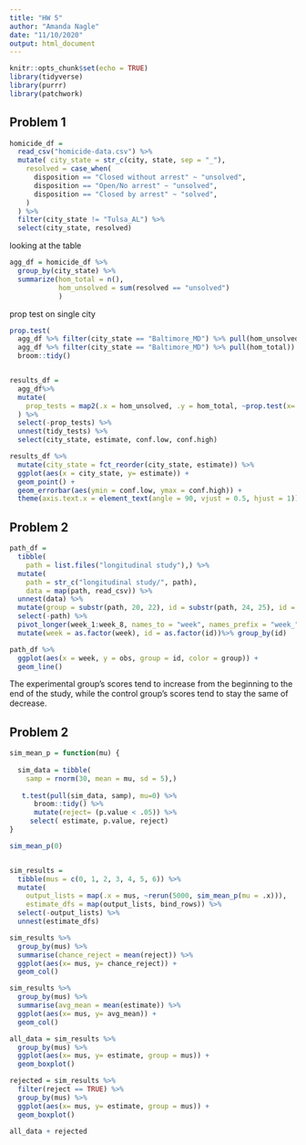 ```yaml
---
title: "HW 5"
author: "Amanda Nagle"
date: "11/10/2020"
output: html_document
---
```


```r
knitr::opts_chunk$set(echo = TRUE)
library(tidyverse)
library(purrr)
library(patchwork)
```

## Problem 1


```r
homicide_df = 
  read_csv("homicide-data.csv") %>%
  mutate( city_state = str_c(city, state, sep = "_"),
    resolved = case_when(
      disposition == "Closed without arrest" ~ "unsolved",
      disposition == "Open/No arrest" ~ "unsolved",
      disposition == "Closed by arrest" ~ "solved",
    )
  ) %>%
  filter(city_state != "Tulsa_AL") %>%
  select(city_state, resolved)
```
looking at the table

```r
agg_df = homicide_df %>%
  group_by(city_state) %>%
  summarize(hom_total = n(),
            hom_unsolved = sum(resolved == "unsolved")
            )
```

prop test on single city

```r

prop.test(
  agg_df %>% filter(city_state == "Baltimore_MD") %>% pull(hom_unsolved),
  agg_df %>% filter(city_state == "Baltimore_MD") %>% pull(hom_total)) %>%
  broom::tidy()


results_df = 
  agg_df%>%
  mutate(
    prop_tests = map2(.x = hom_unsolved, .y = hom_total, ~prop.test(x=.x, n= .y)), tidy_tests = map(.x = prop_tests, ~broom::tidy(.x))
  ) %>%
  select(-prop_tests) %>%
  unnest(tidy_tests) %>%
  select(city_state, estimate, conf.low, conf.high)
```

```r
results_df %>%
  mutate(city_state = fct_reorder(city_state, estimate)) %>%
  ggplot(aes(x = city_state, y= estimate)) +
  geom_point() +
  geom_errorbar(aes(ymin = conf.low, ymax = conf.high)) +
  theme(axis.text.x = element_text(angle = 90, vjust = 0.5, hjust = 1))
```

## Problem 2

```r
path_df = 
  tibble(
    path = list.files("longitudinal study"),) %>%
  mutate(
    path = str_c("longitudinal study/", path),
    data = map(path, read_csv)) %>%
  unnest(data) %>%
  mutate(group = substr(path, 20, 22), id = substr(path, 24, 25), id = str_c(group, id)) %>%
  select(-path) %>%
  pivot_longer(week_1:week_8, names_to = "week", names_prefix = "week_", values_to = "obs") %>%
  mutate(week = as.factor(week), id = as.factor(id))%>% group_by(id)

path_df %>%
  ggplot(aes(x = week, y = obs, group = id, color = group)) +
  geom_line()


```

The experimental group's scores tend to increase from the beginning to the end of the study, while the control group's scores tend to stay the same of decrease. 

## Problem 2

```r
sim_mean_p = function(mu) {
  
  sim_data = tibble(
    samp = rnorm(30, mean = mu, sd = 5),)
  
   t.test(pull(sim_data, samp), mu=0) %>%
      broom::tidy() %>%
      mutate(reject= (p.value < .05)) %>%
     select( estimate, p.value, reject)
}

sim_mean_p(0)


sim_results = 
  tibble(mus = c(0, 1, 2, 3, 4, 5, 6)) %>% 
  mutate(
    output_lists = map(.x = mus, ~rerun(5000, sim_mean_p(mu = .x))),
    estimate_dfs = map(output_lists, bind_rows)) %>% 
  select(-output_lists) %>% 
  unnest(estimate_dfs)

sim_results %>% 
  group_by(mus) %>%
  summarise(chance_reject = mean(reject)) %>%
  ggplot(aes(x= mus, y= chance_reject)) +
  geom_col()

sim_results %>% 
  group_by(mus) %>%
  summarise(avg_mean = mean(estimate)) %>%
  ggplot(aes(x= mus, y= avg_mean)) +
  geom_col()

all_data = sim_results %>% 
  group_by(mus) %>%
  ggplot(aes(x= mus, y= estimate, group = mus)) +
  geom_boxplot()

rejected = sim_results %>% 
  filter(reject == TRUE) %>%
  group_by(mus) %>%
  ggplot(aes(x= mus, y= estimate, group = mus)) +
  geom_boxplot()

all_data + rejected

```
